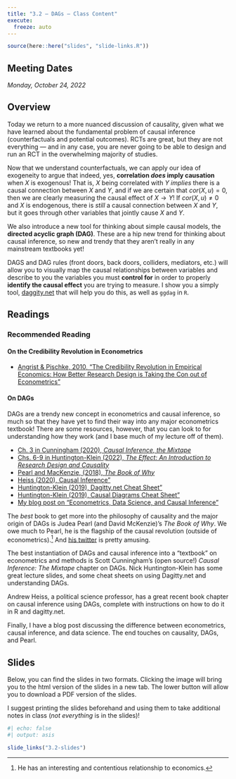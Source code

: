 ```yaml
---
title: "3.2 — DAGs — Class Content"
execute:
  freeze: auto
---
```


```r
source(here::here("slides", "slide-links.R"))
```

::: {.callout-note appearance="minimal"}
## Meeting Dates

*Monday, October 24, 2022*
:::

## <i class="fas fa-info-circle fa-lg"></i> Overview

Today we return to a more nuanced discussion of causality, given what we have learned about the fundamental problem of causal inference (counterfactuals and potential outcomes). RCTs are great, but they are not everything — and in any case, you are never going to be able to design and run an RCT in the overwhelming majority of studies.

Now that we understand counterfactuals, we can apply our idea of exogeneity to argue that indeed, yes, **correlation _does_ imply causation** when $X$ is exogenous! That is, $X$ being correlated with $Y$ *implies* there is a causal connection between $X$ and $Y$, and if we are certain that $cor(X,u)=0$, then we are clearly measuring the causal effect of $X \rightarrow Y$! If $cor(X,u) \neq 0$ and $X$ is endogenous, there is *still* a causal connection between $X$ and $Y$, but it goes through other variables that jointly cause $X$ and $Y$.

We also introduce a new tool for thinking about simple causal models, the **directed acyclic graph (DAG)**. These are a hip new trend for thinking about causal inference, so new and trendy that they aren’t really in any mainstream textbooks yet!

DAGS and DAG rules (front doors, back doors, colliders, mediators, etc.) will allow you to visually map the causal relationships between variables and describe to you the variables you must **control for** in order to properly **identify the causal effect** you are trying to measure. I show you a simply tool, [daggity.net](https://dagitty.net) that will help you do this, as well as `ggdag` in `R`.

## <i class="fas fa-book-reader fa-lg"></i> Readings

### Recommended Reading

#### On the Credibility Revolution in Econometrics

- [<i class="fas fa-file-pdf"></i> Angrist & Pischke, 2010, “The Credibility Revolution in Empirical Economics: How Better Research Design is Taking the Con out of Econometrics”](/files/readings/angrist-pischke-2010.pdf)

#### On DAGs

DAGs are a trendy new concept in econometrics and causal inference, so much so that they have yet to find their way into any major econometrics textbook! There are some resources, however, that you can look to for understanding how they work (and I base much of my lecture off of them).

- [<i class="fas fa-book"></i> Ch. 3 in Cunningham (2020), *Causal Inference, the Mixtape*](http://scunning.com/causalinference_norap.pdf#chapter*.38)
- [<i class="fas fa-book"></i> Chs. 6-9 in Huntington-Klein (2022), *The Effect: An Introduction to Research Design and Causality*](https://theeffectbook.net/ch-CausalDiagrams.html)
- [<i class="fas fa-book"></i> Pearl and MacKenzie, (2018), *The Book of Why*](https://www.amazon.com/Book-Why-Science-Cause-Effect/dp/046509760X)
- [<i class="fas fa-external-link-square-alt"></i> Heiss (2020), Causal Inference"](https://github.com/andrewheiss/heiss-causal-inference/blob/master/10-causal-inference.pdf)
- [<i class="fas fa-external-link-square-alt"></i> Huntington-Klein (2019), Dagitty.net Cheat Sheet"](https://nickch-k.github.io/introcausality/Cheat%20Sheets/Dagitty_Cheat_Sheet.pdf)
- [<i class="fas fa-external-link-square-alt"></i> Huntington-Klein (2019), Causal Diagrams Cheat Sheet"](https://nickch-k.github.io/introcausality/Cheat%20Sheets/Causal_Diagrams_Cheat_Sheet.pdf)
- [<i class="fas fa-external-link-square-alt"></i> My blog post on "Econometrics, Data Science, and Causal Inference"](https://ryansafner.com/post/econometrics-data-science-and-causal-inference/)

The *best* book to get more into the philosophy of causality and the major origin of DAGs is Judea Pearl (and David McKenzie)'s *The Book of Why*. We owe much to Pearl, he is the flagship of the causal revolution (outside of econometrics).^[He has an interesting and contentious relationship to economics.] And [his twitter](https://twitter.com/yudapearl) is pretty amusing.

The best instantiation of DAGs and causal inference into a "textbook" on econometrics and methods is Scott Cunningham's (open source!) *Causal Inference: The Mixtape* chapter on DAGs. Nick Huntington-Klein has some great lecture slides, and some cheat sheets on using Dagitty.net and understanding DAGs.

Andrew Heiss, a political science professor, has a great recent book chapter on causal inference using DAGs, complete with instructions on how to do it in R and dagitty.net.

Finally, I have a blog post discussing the difference between econometrics, causal inference, and data science. The end touches on causality, DAGs, and Pearl.

## <i class="fas fa-chalkboard-teacher"></i> Slides

Below, you can find the slides in two formats. Clicking the image will bring you to the html version of the slides in a new tab. The lower button will allow you to download a PDF version of the slides.

I suggest printing the slides beforehand and using them to take additional notes in class (*not everything* is in the slides)!

```r
#| echo: false
#| output: asis

slide_links("3.2-slides")
```
